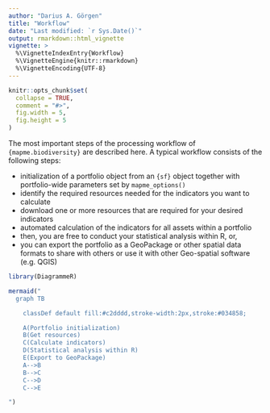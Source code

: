 ```yaml
---
author: "Darius A. Görgen"
title: "Workflow"
date: "Last modified: `r Sys.Date()`"
output: rmarkdown::html_vignette
vignette: >
  %\VignetteIndexEntry{Workflow}
  %\VignetteEngine{knitr::rmarkdown}
  %\VignetteEncoding{UTF-8}
---
```


```r
knitr::opts_chunk$set(
  collapse = TRUE,
  comment = "#>",
  fig.width = 5,
  fig.height = 5
)
```

The most important steps of the processing workflow of `{mapme.biodiversity}` 
are described here. A typical workflow consists of the following steps:

-  initialization of a portfolio object from an `{sf}` object together with portfolio-wide parameters set by `mapme_options()`
-  identify the required resources needed for the indicators you want to calculate
-  download one or more resources that are required for your desired indicators
-  automated calculation of the indicators for all assets within a portfolio
-  then, you are free to conduct your statistical analysis within R, or,
-  you can export the portfolio as a GeoPackage or other spatial data formats to 
   share with others or use it with other Geo-spatial software (e.g. QGIS)

```r
library(DiagrammeR)

mermaid("
  graph TB

    classDef default fill:#c2dddd,stroke-width:2px,stroke:#034858;

    A(Portfolio initialization)
    B(Get resources)
    C(Calculate indicators)
    D(Statistical analysis within R)
    E(Export to GeoPackage)
    A-->B
    B-->C
    C-->D
    C-->E

")
```

